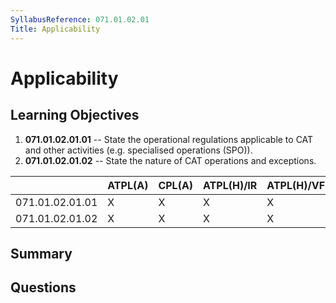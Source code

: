 ```yaml
---
SyllabusReference: 071.01.02.01
Title: Applicability
---
```


# Applicability

## Learning Objectives

1. **071.01.02.01.01** -- State the operational regulations applicable to CAT
   and other activities (e.g. specialised operations (SPO)).
2. **071.01.02.01.02** -- State the nature of CAT operations and exceptions.

|                 | ATPL(A) | CPL(A) | ATPL(H)/IR | ATPL(H)/VFR | CPL(H) | IR  | CBIR(A) |
| --------------- | ------- | ------ | ---------- | ----------- | ------ | --- | ------- |
| 071.01.02.01.01 | X       | X      | X          | X           | X      |     |         |
| 071.01.02.01.02 | X       | X      | X          | X           | X      |     |         |

## Summary

## Questions
